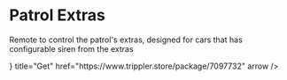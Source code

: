 # Patrol Extras

Remote to control the patrol's extras, designed for cars that has configurable siren from the extras


<Cards>
  <Cards.Card
    icon={<TagIcon />}
    title="Get"
    href="https://www.trippler.store/package/7097732"
    arrow
  />
</Cards>